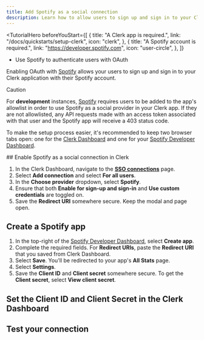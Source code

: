 ```yaml
---
title: Add Spotify as a social connection
description: Learn how to allow users to sign up and sign in to your Clerk app with their Spotify account using OAuth.
---
```


<TutorialHero
  beforeYouStart={[
    {
      title: "A Clerk app is required.",
      link: "/docs/quickstarts/setup-clerk",
      icon: "clerk",
    },
    {
      title: "A Spotify account is required.",
      link: "https://developer.spotify.com",
      icon: "user-circle",
    },
  ]}
>
  - Use Spotify to authenticate users with OAuth
</TutorialHero>

Enabling OAuth with [Spotify](https://developer.spotify.com/documentation/web-api/concepts/authorization) allows your users to sign up and sign in to your Clerk application with their Spotify account.

> [!CAUTION]
> For **development** instances, [Spotify](https://developer.spotify.com/documentation/web-api/concepts/quota-modes) requires users to be added to the app's allowlist in order to use Spotify as a social provider in your Clerk app. If they are not allowlisted, any API requests made with an access token associated with that user and the Spotify app will receive a 403 status code.

To make the setup process easier, it's recommended to keep two browser tabs open: one for the [Clerk Dashboard](https://dashboard.clerk.com/last-active?path=user-authentication/sso-connections) and one for your [Spotify Developer Dashboard](https://developer.spotify.com/).

<Steps>
  ## Enable Spotify as a social connection in Clerk

  1. In the Clerk Dashboard, navigate to the [**SSO connections**](https://dashboard.clerk.com/last-active?path=user-authentication/sso-connections) page.
  1. Select **Add connection** and select **For all users**.
  1. In the **Choose provider** dropdown, select **Spotify**.
  1. Ensure that both **Enable for sign-up and sign-in** and **Use custom credentials** are toggled on.
  1. Save the **Redirect URI** somewhere secure. Keep the modal and page open.

  ## Create a Spotify app

  1. In the top-right of the [Spotify Developer Dashboard](https://developer.spotify.com/), select **Create app**.
  1. Complete the required fields. For **Redirect URIs**, paste the **Redirect URI** that you saved from Clerk Dashboard.
  1. Select **Save**. You'll be redirected to your app's **All Stats** page.
  1. Select **Settings**.
  1. Save the **Client ID** and **Client secret** somewhere secure. To get the **Client secret**, select **View client secret**.

  ## Set the Client ID and Client Secret in the Clerk Dashboard

  <Include src="_partials/authentication/set-client-id-secret" />

  ## Test your connection

  <Include src="_partials/authentication/test-your-connection" />
</Steps>
